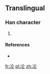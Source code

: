 ==Translingual==

===Han character===
{{Han char|rn=15|rad=冫|as=04|sn=6|four=|canj=戈一人心 (IMOP)}}

# {{defn|Han|sort=冫04}}

====References====
* {{Han ref|kx=0131.291|dkj=|dj=|hdz=|uh=34C6|ud=13510|bh=|bd=}}

[[fr:㓆]]
[[pl:㓆]]
[[zh:㓆]]